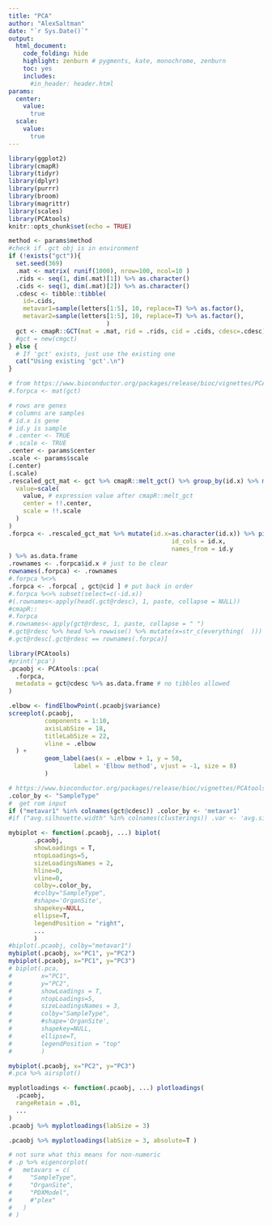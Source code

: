 ```yaml
---
title: "PCA"
author: "AlexSaltman"
date: "`r Sys.Date()`"
output:
  html_document:
    code_folding: hide
    highlight: zenburn # pygments, kate, monochrome, zenburn
    toc: yes
    includes:
      #in_header: header.html 
params:
  center:
    value:
      true
  scale:
    value:
      true
---
```



```r
library(ggplot2)
library(cmapR)
library(tidyr)
library(dplyr)
library(purrr)
library(broom)
library(magrittr)
library(scales)
library(PCAtools)
knitr::opts_chunk$set(echo = TRUE)
```




```r
method <- params$method
#check if .gct obj is in environment
if (!exists("gct")){
  set.seed(369)
  .mat <- matrix( runif(1000), nrow=100, ncol=10 )
  .rids <- seq(1, dim(.mat)[1]) %>% as.character()
  .cids <- seq(1, dim(.mat)[2]) %>% as.character()
  .cdesc <- tibble::tibble(
    id=.cids,
    metavar1=sample(letters[1:5], 10, replace=T) %>% as.factor(),
    metavar2=sample(letters[1:5], 10, replace=T) %>% as.factor(),
                           )
  gct <- cmapR::GCT(mat = .mat, rid = .rids, cid = .cids, cdesc=.cdesc)
  #gct = new(cmgct)
} else {
  # If 'gct' exists, just use the existing one
  cat("Using existing 'gct'.\n")
}
```


```r
# from https://www.bioconductor.org/packages/release/bioc/vignettes/PCAtools/inst/doc/PCAtools.html#conduct-principal-component-analysis-pca
#.forpca <- mat(gct)

# rows are genes 
# columns are samples
# id.x is gene
# id.y is sample
# .center <- TRUE
# .scale <- TRUE
.center <- params$center
.scale <- params$scale
(.center)
(.scale)
.rescaled_gct_mat <- gct %>% cmapR::melt_gct() %>% group_by(id.x) %>% mutate(
  value=scale(
    value, # expression value after cmapR::melt_gct
    center = !!.center,
    scale = !!.scale
  )
)
.forpca <- .rescaled_gct_mat %>% mutate(id.x=as.character(id.x)) %>% pivot_wider(values_from = value,
                                             id_cols = id.x,
                                             names_from = id.y
) %>% as.data.frame 
.rownames <- .forpca$id.x # just to be clear
rownames(.forpca) <- .rownames
#.forpca %<>% 
.forpca <- .forpca[ , gct@cid ] # put back in order
#.forpca %<>% subset(select=c(-id.x))
#(.rownames<-apply(head(.gct@rdesc), 1, paste, collapse = NULL))
#cmapR::
#.forpca
#.rownames<-apply(gct@rdesc, 1, paste, collapse = " ")
#.gct@rdesc %>% head %>% rowwise() %>% mutate(x=str_c(everything(  )))
#.gct@rdesc[.gct@rdesc == rownames(.forpca)]

library(PCAtools)
#print('pca')
.pcaobj <- PCAtools::pca(
  .forpca,
  metadata = gct@cdesc %>% as.data.frame # no tibbles allowed
)
```

```r

.elbow <- findElbowPoint(.pcaobj$variance)
screeplot(.pcaobj,
          components = 1:10,
          axisLabSize = 18,
          titleLabSize = 22,
          vline = .elbow
  ) +
          geom_label(aes(x = .elbow + 1, y = 50,
                  label = 'Elbow method', vjust = -1, size = 8)
          )

```

```r
# https://www.bioconductor.org/packages/release/bioc/vignettes/PCAtools/inst/doc/PCAtools.html#conduct-principal-component-analysis-pca
.color_by <- "SampleType"
#  get rom input
if ("metavar1" %in% colnames(gct@cdesc)) .color_by <- 'metavar1'
#if ("avg.silhouette.width" %in% colnames(clusterings)) .var <- 'avg.silhouette.width'

mybiplot <- function(.pcaobj, ...) biplot(
       .pcaobj,
       showLoadings = T,
       ntopLoadings=5,
       sizeLoadingsNames = 2,
       hline=0, 
       vline=0,
       colby=.color_by,
       #colby="SampleType",
       #shape='OrganSite',
       shapekey=NULL,
       ellipse=T,
       legendPosition = "right",
       ...
       )
#biplot(.pcaobj, colby="metavar1")
mybiplot(.pcaobj, x="PC1", y="PC2")
mybiplot(.pcaobj, x="PC1", y="PC3")
# biplot(.pca,
#        x="PC1",
#        y="PC2",
#        showLoadings = T,
#        ntopLoadings=5,
#        sizeLoadingsNames = 3,
#        colby="SampleType",
#        #shape='OrganSite',
#        shapekey=NULL,
#        ellipse=T,
#        legendPosition = "top"
#        )

```

```r

mybiplot(.pcaobj, x="PC2", y="PC3")
#.pca %>% airsplot()
```
```r
myplotloadings <- function(.pcaobj, ...) plotloadings(
  .pcaobj,
  rangeRetain = .01,
  ...
)
.pcaobj %>% myplotloadings(labSize = 3)

```

```r

.pcaobj %>% myplotloadings(labSize = 3, absolute=T )
```


```r
# not sure what this means for non-numeric
# .p %>% eigencorplot(
#   metavars = c(
#     "SampleType",
#     "OrganSite",
#     "PDXModel",
#     #"plex"
#   )
# )
```
